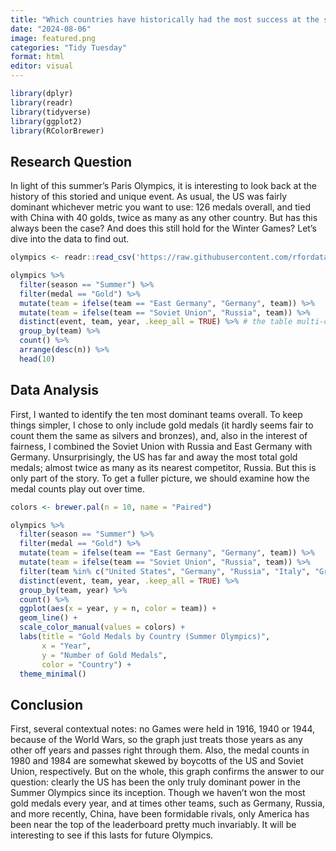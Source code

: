 ```yaml
---
title: "Which countries have historically had the most success at the summer Olympics?"
date: "2024-08-06"
image: featured.png
categories: "Tidy Tuesday"
format: html
editor: visual
---
```


```r
library(dplyr)
library(readr)
library(tidyverse)
library(ggplot2)
library(RColorBrewer)
```

## Research Question

In light of this summer's Paris Olympics, it is interesting to look back at the history of this storied and unique event. As usual, the US was fairly dominant whichever metric you want to use: 126 medals overall, and tied with China with 40 golds, twice as many as any other country. But has this always been the case? And does this still hold for the Winter Games? Let's dive into the data to find out.

```r
olympics <- readr::read_csv('https://raw.githubusercontent.com/rfordatascience/tidytuesday/master/data/2024/2024-08-06/olympics.csv')
```

```r
olympics %>% 
  filter(season == "Summer") %>% 
  filter(medal == "Gold") %>% 
  mutate(team = ifelse(team == "East Germany", "Germany", team)) %>%
  mutate(team = ifelse(team == "Soviet Union", "Russia", team)) %>%
  distinct(event, team, year, .keep_all = TRUE) %>% # the table multi-counts team events for each person on the team, this corrects that
  group_by(team) %>%
  count() %>%
  arrange(desc(n)) %>% 
  head(10)
```

## Data Analysis

First, I wanted to identify the ten most dominant teams overall. To keep things simpler, I chose to only include gold medals (it hardly seems fair to count them the same as silvers and bronzes), and, also in the interest of fairness, I combined the Soviet Union with Russia and East Germany with Germany. Unsurprisingly, the US has far and away the most total gold medals; almost twice as many as its nearest competitor, Russia. But this is only part of the story. To get a fuller picture, we should examine how the medal counts play out over time.

```r
colors <- brewer.pal(n = 10, name = "Paired")

olympics %>% 
  filter(season == "Summer") %>% 
  filter(medal == "Gold") %>%
  mutate(team = ifelse(team == "East Germany", "Germany", team)) %>%
  mutate(team = ifelse(team == "Soviet Union", "Russia", team)) %>%
  filter(team %in% c("United States", "Germany", "Russia", "Italy", "Great Britain", "Hungary", "France", "Australia", "Sweden", "China")) %>%
  distinct(event, team, year, .keep_all = TRUE) %>%
  group_by(team, year) %>%
  count() %>%
  ggplot(aes(x = year, y = n, color = team)) +
  geom_line() +
  scale_color_manual(values = colors) +
  labs(title = "Gold Medals by Country (Summer Olympics)", 
       x = "Year", 
       y = "Number of Gold Medals", 
       color = "Country") +
  theme_minimal() 
```

## Conclusion

First, several contextual notes: no Games were held in 1916, 1940 or 1944, because of the World Wars, so the graph just treats those years as any other off years and passes right through them. Also, the medal counts in 1980 and 1984 are somewhat skewed by boycotts of the US and Soviet Union, respectively. But on the whole, this graph confirms the answer to our question: clearly the US has been the only truly dominant power in the Summer Olympics since its inception. Though we haven't won the most gold medals every year, and at times other teams, such as Germany, Russia, and more recently, China, have been formidable rivals, only America has been near the top of the leaderboard pretty much invariably. It will be interesting to see if this lasts for future Olympics.
